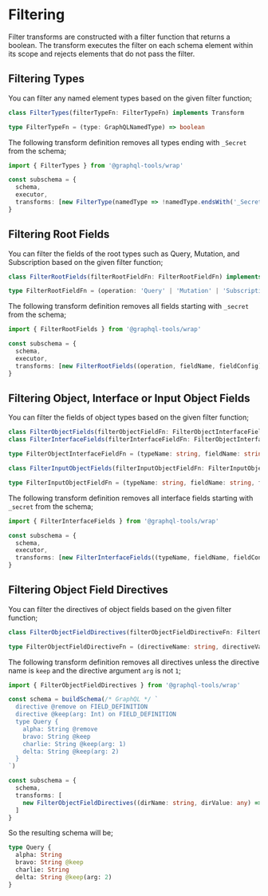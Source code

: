 # Filtering

Filter transforms are constructed with a filter function that returns a boolean. The transform executes the filter on each schema element within its scope and rejects elements that do not pass the filter.

## Filtering Types

You can filter any named element types based on the given filter function;

```ts
class FilterTypes(filterTypeFn: FilterTypeFn) implements Transform

type FilterTypeFn = (type: GraphQLNamedType) => boolean
```

The following transform definition removes all types ending with `_Secret` from the schema;

```ts
import { FilterTypes } from '@graphql-tools/wrap'

const subschema = {
  schema,
  executor,
  transforms: [new FilterType(namedType => !namedType.endsWith('_Secret'))]
}
```

## Filtering Root Fields

You can filter the fields of the root types such as Query, Mutation, and Subscription based on the given filter function;

```ts
class FilterRootFields(filterRootFieldFn: FilterRootFieldFn) implements Transform

type FilterRootFieldFn = (operation: 'Query' | 'Mutation' | 'Subscription', fieldName: string, fieldConfig: GraphQLFieldConfig<any, any>) => boolean
```

The following transform definition removes all fields starting with `_secret` from the schema;

```ts
import { FilterRootFields } from '@graphql-tools/wrap'

const subschema = {
  schema,
  executor,
  transforms: [new FilterRootFields((operation, fieldName, fieldConfig) => !fieldName.startsWith('_secret'))]
}
```

## Filtering Object, Interface or Input Object Fields

You can filter the fields of object types based on the given filter function;

```ts
class FilterObjectFields(filterObjectFieldFn: FilterObjectInterfaceFieldFn) implements Transform
class FilterInterfaceFields(filterInterfaceFieldFn: FilterObjectInterfaceFieldFn) implements Transform

type FilterObjectInterfaceFieldFn = (typeName: string, fieldName: string, fieldConfig: GraphQLFieldConfig<any, any>) => boolean
```

```ts
class FilterInputObjectFields(filterInputObjectFieldFn: FilterInputObjectFieldFn) implements Transform

type FilterInputObjectFieldFn = (typeName: string, fieldName: string, fieldConfig: GraphQLInputFieldConfig) => boolean
```

The following transform definition removes all interface fields starting with `_secret` from the schema;

```ts
import { FilterInterfaceFields } from '@graphql-tools/wrap'

const subschema = {
  schema,
  executor,
  transforms: [new FilterInterfaceFields((typeName, fieldName, fieldConfig) => !fieldName.startsWith('_secret'))]
}
```

## Filtering Object Field Directives

You can filter the directives of object fields based on the given filter function;

```ts
class FilterObjectFieldDirectives(filterObjectFieldDirectiveFn: FilterObjectFieldDirectiveFn) implements Transform

type FilterObjectFieldDirectiveFn = (directiveName: string, directiveValue: any) => boolean
```

The following transform definition removes all directives unless the directive name is `keep` and the directive argument `arg` is not `1`;

```ts
import { FilterObjectFieldDirectives } from '@graphql-tools/wrap'

const schema = buildSchema(/* GraphQL */ `
  directive @remove on FIELD_DEFINITION
  directive @keep(arg: Int) on FIELD_DEFINITION
  type Query {
    alpha: String @remove
    bravo: String @keep
    charlie: String @keep(arg: 1)
    delta: String @keep(arg: 2)
  }
`)

const subschema = {
  schema,
  transforms: [
    new FilterObjectFieldDirectives((dirName: string, dirValue: any) => dirName === 'keep' && dirValue.arg !== 1)
  ]
}
```

So the resulting schema will be;

```graphql
type Query {
  alpha: String
  bravo: String @keep
  charlie: String
  delta: String @keep(arg: 2)
}
```
